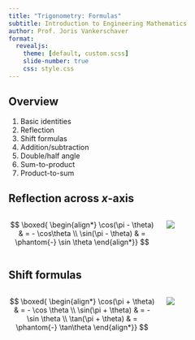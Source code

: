 ```yaml
---
title: "Trigonometry: Formulas"
subtitle: Introduction to Engineering Mathematics
author: Prof. Joris Vankerschaver
format:
  revealjs:
    theme: [default, custom.scss]
    slide-number: true
    css: style.css
---
```


## Overview

1. Basic identities
2. Reflection
3. Shift formulas
4. Addition/subtraction
5. Double/half angle
6. Sum-to-product
7. Product-to-sum

## Reflection across $x$-axis

:::: {.columns }
::: {.column width="60%"}
$$
    \boxed{
        \begin{align*}
            \cos(\pi - \theta) & = - \cos\theta \\
            \sin(\pi - \theta) & = \phantom{-} \sin \theta
        \end{align*}}
$$
:::
::: {.column width="40%"}
![](./images/01-trigonometry/reflection-y.svg)
:::
::::

## Shift formulas

:::: {.columns }
::: {.column width="60%"}
$$
    \boxed{
        \begin{align*}
            \cos(\pi + \theta) & = - \cos \theta \\
            \sin(\pi + \theta) & = - \sin \theta \\
            \tan(\pi + \theta) & = \phantom{-} \tan\theta
        \end{align*}}
$$
:::
::: {.column width="40%"}
![](./images/01-trigonometry/shift-formulas.svg)
:::
::::
